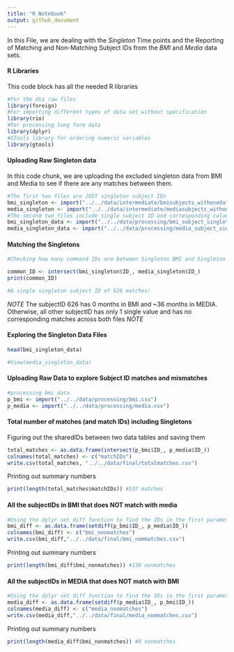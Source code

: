 ```yaml
---
title: "R Notebook"
output: github_document
---
```


In this File, we are dealing with the *Singleton* Time points and the Reporting of Matching and Non-Matching Subject IDs from the *BMI* and *Media* data sets.

#### R Libraries

This code block has all the needed R libraries

```r
#For the dta raw files
library(foreign)
#For importing different types of data set without specification
library(rio)
#For processing long form data
library(dplyr)
#GTools library for ordering numeric variables
library(gtools)
```


#### Uploading Raw Singleton data

In this code chunk, we are uploading the excluded singleton data from BMI and Media to see if there are any matches between them.

```r
#The first two files are JUST singleton subject IDs
bmi_singleton <- import("../../data/intermediate/bmisubjects_withonedatap.csv")
media_singleton <- import("../../data/intermediate/mediasubjects_withonedatap.csv")
#The second two files include single subject ID and corresponding columns
bmi_singleton_data <- import("../../data/processing/bmi_subject_singleton.csv")
media_singleton_data <- import("../../data/processing/media_subject_singleton.csv")
```

#### Matching the Singletons

```r
#Checking how many command IDs are between Singleton BMI and Singleton Media

common_ID <- intersect(bmi_singleton$ID_, media_singleton$ID_)
print(common_ID)

#A single singleton subject ID of 626 matches!
```

*NOTE* The subjectID 626 has 0 months in BMI and ~36 months in MEDIA. Otherwise, all other subjectID has only 1 single value and has no corresponding matches across both files
*NOTE*

#### Exploring the Singleton Data Files

```r
head(bmi_singleton_data)
```

```r
#View(media_singleton_data)
```

#### Uploading Raw Data to explore Subject ID matches and mismatches

```r
#processing bmi data
p_bmi <- import("../../data/processing/bmi.csv")
p_media <- import("../../data/processing/media.csv")
```

#### Total number of matches (and match IDs) including Singletons

Figuring out the sharedIDs between two data tables and saving them
```r
total_matches <- as.data.frame(intersect(p_bmi$ID_, p_media$ID_))
colnames(total_matches) <- c("matchIDs")
write.csv(total_matches, "../../data/final/totalmatches.csv")
```

Printing out summary numbers
```r
print(length(total_matches$matchIDs)) #537 matches
```

#### All the subjectIDs in BMI that does NOT match with media

```r
#Using the dplyr set diff function to find the IDs in the first parameter that does NOT exist in the second parameter.
bmi_diff <- as.data.frame(setdiff(p_bmi$ID_, p_media$ID_))
colnames(bmi_diff) <- c("bmi_nonmatches")
write.csv(bmi_diff,"../../data/final/bmi_nommatches.csv")
```

Printing out summary numbers
```r
print(length(bmi_diff$bmi_nonmatches)) #130 nonmatches
```

#### All the subjectIDs in MEDIA that does NOT match with BMI

```r
#Using the dplyr set diff function to find the IDs in the first parameter that does NOT exist in the second parameter.
media_diff <- as.data.frame(setdiff(p_media$ID_, p_bmi$ID_))
colnames(media_diff) <- c("media_nonmatches")
write.csv(media_diff,"../../data/final/media_nommatches.csv")
```

Printing out summary numbers
```r
print(length(media_diff$bmi_nonmatches)) #0 nonmatches
```






